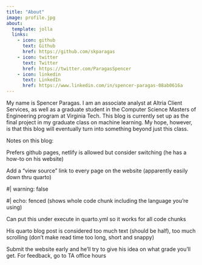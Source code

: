 ```yaml
---
title: "About"
image: profile.jpg
about:
  template: jolla
  links:
    - icon: github
      text: Github
      href: https://github.com/skparagas
    - icon: twitter
      text: Twitter
      href: https://twitter.com/ParagasSpencer
    - icon: linkedin
      text: LinkedIn
      href: https://www.linkedin.com/in/spencer-paragas-08ab0616a
---
```


My name is Spencer Paragas. I am an associate analyst at Altria Client Services, as well as a graduate student in the Computer Science Masters of Engineering program at Virginia Tech. This blog is currently set up as the final project in my graduate class on machine learning. My hope, however, is that this blog will eventually turn into something beyond just this class.

Notes on this blog:

Prefers github pages, netlify is allowed but consider switching (he has a how-to on his website)

Add a "view source" link to every page on the website (apparently easily down thru quarto)

#\| warning: false

#\| echo: fenced (shows whole code chunk including the language you're using)

Can put this under execute in quarto.yml so it works for all code chunks

His quarto blog post is considered too much text (should be half), too much scrolling (don't make read time too long, short and snappy)

Submit the website early and he'll try to give his idea on what grade you'll get. For feedback, go to TA office hours
